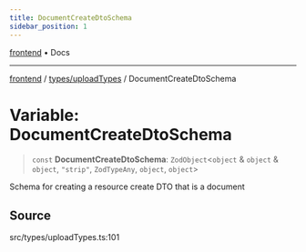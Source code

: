 ```yaml
---
title: DocumentCreateDtoSchema
sidebar_position: 1
---
```


[frontend](../../..) • Docs

***

[frontend](../../..) / [types/uploadTypes](..) / DocumentCreateDtoSchema

# Variable: DocumentCreateDtoSchema

> `const` **DocumentCreateDtoSchema**: `ZodObject`\<`object` & `object` & `object`, `"strip"`, `ZodTypeAny`, `object`, `object`\>

Schema for creating a resource create DTO that is a document

## Source

src/types/uploadTypes.ts:101
